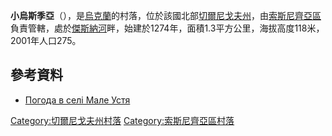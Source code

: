 {{coord|51|28|14|N|32|31|59|E|scale:100000|display=title}}

'''小烏斯季亞'''（{{lang-uk|Мале Устя}}），是[[烏克蘭|烏克蘭]]的村落，位於該國北部[[切爾尼戈夫州|切爾尼戈夫州]]，由[[索斯尼齊亞區|索斯尼齊亞區]]負責管轄，處於[[傑斯納河|傑斯納河]]畔，始建於1274年，面積1.3平方公里，海拔高度118米，2001年人口275。

==參考資料==
* [http://weather.in.ua/ua/chernigovskaja/14635 Погода в селі Мале Устя] {{Wayback|url=http://weather.in.ua/ua/chernigovskaja/14635 |date=20111220123502 }}

[[Category:切爾尼戈夫州村落|Category:切爾尼戈夫州村落]]
[[Category:索斯尼齊亞區村落|Category:索斯尼齊亞區村落]]


{{Chernihiv-geo-stub}}
